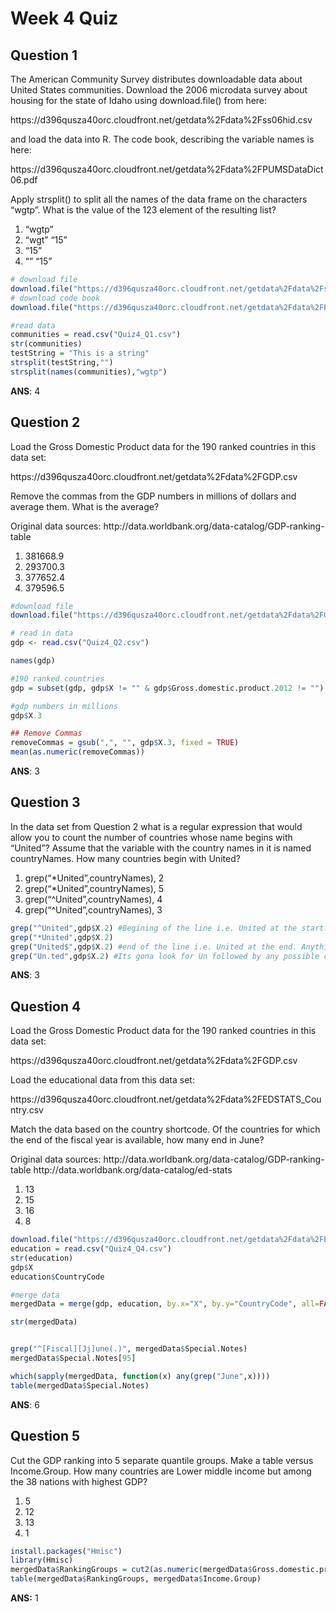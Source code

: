 Week 4 Quiz
========================================================

## Question 1

The American Community Survey distributes downloadable data about United States communities. Download the 2006 microdata survey about housing for the state of Idaho using download.file() from here:

https://d396qusza40orc.cloudfront.net/getdata%2Fdata%2Fss06hid.csv

and load the data into R. The code book, describing the variable names is here:

https://d396qusza40orc.cloudfront.net/getdata%2Fdata%2FPUMSDataDict06.pdf

Apply strsplit() to split all the names of the data frame on the characters "wgtp". What is the value of the 123 element of the resulting list?

1. "wgtp"
2. "wgt" "15"
3. "15"
4. "" "15"


```r
# download file
download.file("https://d396qusza40orc.cloudfront.net/getdata%2Fdata%2Fss06hid.csv", destfile="Quiz4_Q1.csv")
# download code book
download.file("https://d396qusza40orc.cloudfront.net/getdata%2Fdata%2FPUMSDataDict06.pdf", destfile="code_book_Quiz4_Q1.pdf")

#read data
communities = read.csv("Quiz4_Q1.csv")
str(communities)
testString = "This is a string"
strsplit(testString,"")
strsplit(names(communities),"wgtp")

```

**ANS**: 4


## Question 2

Load the Gross Domestic Product data for the 190 ranked countries in this data set:

https://d396qusza40orc.cloudfront.net/getdata%2Fdata%2FGDP.csv

Remove the commas from the GDP numbers in millions of dollars and average them. What is the average?

Original data sources: http://data.worldbank.org/data-catalog/GDP-ranking-table

1. 381668.9
2. 293700.3
3. 377652.4
4. 379596.5


```r

#download file
download.file("https://d396qusza40orc.cloudfront.net/getdata%2Fdata%2FGDP.csv",destfile="Quiz4_Q2.csv")

# read in data
gdp <- read.csv("Quiz4_Q2.csv")

names(gdp)

#190 ranked countries
gdp = subset(gdp, gdp$X != "" & gdp$Gross.domestic.product.2012 != "")

#gdp numbers in millions
gdp$X.3

## Remove Commas
removeCommas = gsub(",", "", gdp$X.3, fixed = TRUE)
mean(as.numeric(removeCommas))

```

**ANS**: 3


## Question 3

In the data set from Question 2 what is a regular expression that would allow you to count the number of countries whose name begins with "United"? Assume that the variable with the country names in it is named countryNames. How many countries begin with United? 

1. grep("*United",countryNames), 2
2. grep("*United",countryNames), 5
3. grep("^United",countryNames), 4
4. grep("^United",countryNames), 3 


```r

grep("^United",gdp$X.2) #Begining of the line i.e. United at the start. Anything in the middle wouldn't match
grep("*United",gdp$X.2) 
grep("United$",gdp$X.2) #end of the line i.e. United at the end. Anything in the middle wouldn't match
grep("Un.ted",gdp$X.2) #Its gona look for Un followed by any possible character followed by ted.

```
**ANS**: 3


## Question 4

Load the Gross Domestic Product data for the 190 ranked countries in this data set:

https://d396qusza40orc.cloudfront.net/getdata%2Fdata%2FGDP.csv

Load the educational data from this data set:

https://d396qusza40orc.cloudfront.net/getdata%2Fdata%2FEDSTATS_Country.csv

Match the data based on the country shortcode. Of the countries for which the end of the fiscal year is available, how many end in June?

Original data sources:
http://data.worldbank.org/data-catalog/GDP-ranking-table
http://data.worldbank.org/data-catalog/ed-stats

1. 13
2. 15
3. 16
4. 8


```r
download.file("https://d396qusza40orc.cloudfront.net/getdata%2Fdata%2FEDSTATS_Country.csv",destfile="Quiz4_Q4.csv")
education = read.csv("Quiz4_Q4.csv")
str(education)
gdp$X
education$CountryCode

#merge data
mergedData = merge(gdp, education, by.x="X", by.y="CountryCode", all=FALSE)

str(mergedData)


grep("^[Fiscal][Jj]une(.)", mergedData$Special.Notes)
mergedData$Special.Notes[95]

which(sapply(mergedData, function(x) any(grep("June",x))))
table(mergedData$Special.Notes)
```

**ANS**: 6


## Question 5

Cut the GDP ranking into 5 separate quantile groups. Make a table versus Income.Group. How many countries are Lower middle income but among the 38 nations with highest GDP?

1. 5
2. 12
3. 13
4. 1



```r
install.packages("Hmisc")
library(Hmisc)
mergedData$RankingGroups = cut2(as.numeric(mergedData$Gross.domestic.product.2012), g=5 )
table(mergedData$RankingGroups, mergedData$Income.Group)
```

**ANS:** 1
